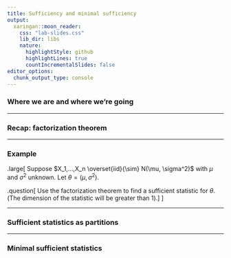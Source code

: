 ```yaml
---
title: Sufficiency and minimal sufficiency
output:
  xaringan::moon_reader:
    css: "lab-slides.css"
    lib_dir: libs
    nature:
      highlightStyle: github
      highlightLines: true
      countIncrementalSlides: false
editor_options: 
  chunk_output_type: console
---
```


### Where we are and where we're going

---

### Recap: factorization theorem

---

### Example

.large[
Suppose $X_1,...,X_n \overset{iid}{\sim} N(\mu, \sigma^2)$ with $\mu$ and $\sigma^2$ unknown. Let $\theta = (\mu, \sigma^2)$. 

.question[
Use the factorization theorem to find a sufficient statistic for $\theta$. (The dimension of the statistic will be greater than 1).
]
]

---

### Sufficient statistics as partitions

---

### Minimal sufficient statistics

